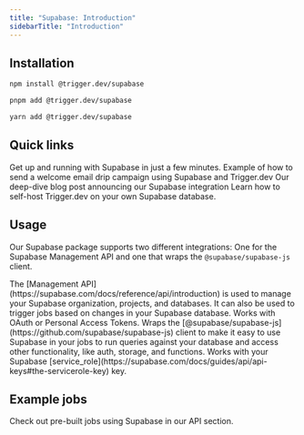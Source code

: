 ```yaml
---
title: "Supabase: Introduction"
sidebarTitle: "Introduction"
---
```


<Snippet file="integration-getting-started.mdx" />

## Installation

<CodeGroup>

```bash npm
npm install @trigger.dev/supabase
```

```bash pnpm
pnpm add @trigger.dev/supabase
```

```bash yarn
yarn add @trigger.dev/supabase
```

</CodeGroup>

## Quick links

<CardGroup cols={2}>
  <Card
    title="Supabase Quick Start"
    icon="bolt-lightning"
    href="/documentation/quickstarts/supabase"
  >
    Get up and running with Supabase in just a few minutes.
  </Card>
  <Card
    title="Supabase Onboarding Emails"
    icon="file-code"
    href="https://github.com/triggerdotdev/examples/tree/main/supabase-onboarding-emails"
  >
    Example of how to send a welcome email drip campaign using Supabase and Trigger.dev
  </Card>
  <Card
    title="Introducing Supabase integration"
    icon="grid-2"
    href="https://trigger.dev/blog/introducing-supabase-integration"
  >
    Our deep-dive blog post announcing our Supabase integration
  </Card>
  <Card
    title="Self-hosting"
    icon="laptop-binary"
    href="/documentation/guides/self-hosting/supabase"
  >
    Learn how to self-host Trigger.dev on your own Supabase database.
  </Card>
</CardGroup>

## Usage

Our Supabase package supports two different integrations: One for the Supabase Management API and one that wraps the `@supabase/supabase-js` client.

<CardGroup cols={2}>
  <Card title="Management API" icon="server" href="/integrations/apis/supabase/management">
    The [Management API](https://supabase.com/docs/reference/api/introduction) is used to manage
    your Supabase organization, projects, and databases. It can also be used to trigger jobs based
    on changes in your Supabase database. Works with OAuth or Personal Access Tokens.
  </Card>
  <Card title="Supabase Client" icon="database" href="/integrations/apis/supabase/client">
    Wraps the [@supabase/supabase-js](https://github.com/supabase/supabase-js) client to make it
    easy to use Supabase in your jobs to run queries against your database and access other
    functionality, like auth, storage, and functions. Works with your Supabase
    [service_role](https://supabase.com/docs/guides/api/api-keys#the-servicerole-key) key.
  </Card>
</CardGroup>

## Example jobs

<Card title="Code examples" icon="code" href="https://trigger.dev/apis/supabase">
  Check out pre-built jobs using Supabase in our API section.
</Card>
